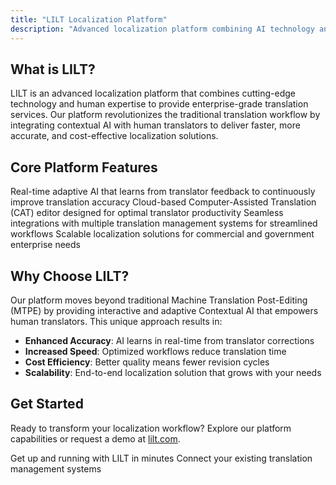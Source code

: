 ```yaml
---
title: "LILT Localization Platform"
description: "Advanced localization platform combining AI technology and human expertise for faster, more accurate translations"
---
```


## What is LILT?

LILT is an advanced localization platform that combines cutting-edge technology and human expertise to provide enterprise-grade translation services. Our platform revolutionizes the traditional translation workflow by integrating contextual AI with human translators to deliver faster, more accurate, and cost-effective localization solutions.

## Core Platform Features

<CardGroup cols={2}>
  <Card title="Contextual AI Engine" icon="brain" href="/connectors">
    Real-time adaptive AI that learns from translator feedback to continuously improve translation accuracy
  </Card>
  <Card title="LILT Translate Editor" icon="pen-to-square" href="/quickstart">
    Cloud-based Computer-Assisted Translation (CAT) editor designed for optimal translator productivity
  </Card>
  <Card title="TMS Connectors" icon="link" href="/connectors">
    Seamless integrations with multiple translation management systems for streamlined workflows
  </Card>
  <Card title="Enterprise Solutions" icon="building" href="/api-reference/introduction">
    Scalable localization solutions for commercial and government enterprise needs
  </Card>
</CardGroup>

## Why Choose LILT?

Our platform moves beyond traditional Machine Translation Post-Editing (MTPE) by providing interactive and adaptive Contextual AI that empowers human translators. This unique approach results in:

- **Enhanced Accuracy**: AI learns in real-time from translator corrections
- **Increased Speed**: Optimized workflows reduce translation time
- **Cost Efficiency**: Better quality means fewer revision cycles
- **Scalability**: End-to-end localization solution that grows with your needs

## Get Started

Ready to transform your localization workflow? Explore our platform capabilities or request a demo at [lilt.com](https://lilt.com).

<CardGroup cols={2}>
  <Card title="Quick Start Guide" icon="rocket" href="/quickstart">
    Get up and running with LILT in minutes
  </Card>
  <Card title="Connector Setup" icon="plug" href="/connectors">
    Connect your existing translation management systems
  </Card>
</CardGroup>